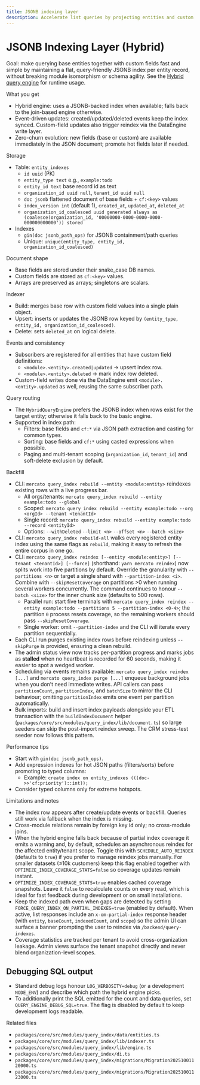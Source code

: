```yaml
---
title: JSONB indexing layer
description: Accelerate list queries by projecting entities and custom fields into a hybrid JSONB index.
---
```


# JSONB Indexing Layer (Hybrid)

Goal: make querying base entities together with custom fields fast and simple by maintaining a flat, query-friendly JSONB index per entity record, without breaking module isomorphism or schema agility. See the [Hybrid query engine](./hybrid-query-engine) for runtime usage.

What you get
- Hybrid engine: uses a JSONB-backed index when available; falls back to the join-based engine otherwise.
- Event-driven updates: created/updated/deleted events keep the index synced. Custom-field updates also trigger reindex via the DataEngine write layer.
- Zero-churn evolution: new fields (base or custom) are available immediately in the JSON document; promote hot fields later if needed.

Storage
- Table: `entity_indexes`
  - `id uuid` (PK)
  - `entity_type text` e.g., `example:todo`
  - `entity_id text` base record id as text
  - `organization_id uuid null`, `tenant_id uuid null`
  - `doc jsonb` flattened document of base fields + `cf:<key>` values
  - `index_version int` (default 1), `created_at`, `updated_at`, `deleted_at`
  - `organization_id_coalesced uuid generated always as (coalesce(organization_id, '00000000-0000-0000-0000-000000000000')) stored`
- Indexes
  - `gin(doc jsonb_path_ops)` for JSONB containment/path queries
  - Unique: `unique(entity_type, entity_id, organization_id_coalesced)`

Document shape
- Base fields are stored under their snake_case DB names.
- Custom fields are stored as `cf:<key>` values.
- Arrays are preserved as arrays; singletons are scalars.

Indexer
- Build: merges base row with custom field values into a single plain object.
- Upsert: inserts or updates the JSONB row keyed by `(entity_type, entity_id, organization_id_coalesced)`.
- Delete: sets `deleted_at` on logical delete.

Events and consistency
- Subscribers are registered for all entities that have custom field definitions:
  - `<module>.<entity>.created|updated` → upsert index row.
  - `<module>.<entity>.deleted` → mark index row deleted.
- Custom-field writes done via the DataEngine emit `<module>.<entity>.updated` as well, reusing the same subscriber path.

Query routing
- The `HybridQueryEngine` prefers the JSONB index when rows exist for the target entity; otherwise it falls back to the basic engine.
- Supported in index path:
  - Filters: base fields and `cf:*` via JSON path extraction and casting for common types.
  - Sorting: base fields and `cf:*` using casted expressions when possible.
  - Paging and multi-tenant scoping (`organization_id`, `tenant_id`) and soft-delete exclusion by default.

Backfill
- CLI: `mercato query_index rebuild --entity <module:entity>` reindexes existing rows with a live progress bar.
  - All orgs/tenants: `mercato query_index rebuild --entity example:todo --global`
  - Scoped: `mercato query_index rebuild --entity example:todo --org <orgId> --tenant <tenantId>`
  - Single record: `mercato query_index rebuild --entity example:todo --record <entityId>`
  - Options: `--withDeleted` `--limit <n>` `--offset <n>` `--batch <size>`
- CLI: `mercato query_index rebuild-all` walks every registered entity index using the same flags as `rebuild`, making it easy to refresh the entire corpus in one go.
- CLI: `mercato query_index reindex [--entity <module:entity>] [--tenant <tenantId>] [--force]` (shorthand: `yarn mercato reindex`) now splits work into five partitions by default. Override the granularity with `--partitions <n>` or target a single shard with `--partition-index <i>`. Combine with `--skipResetCoverage` on partitions >0 when running several workers concurrently. The command continues to honour `--batch <size>` for the inner chunk size (defaults to 500 rows).
  - Parallel run: start five terminals with `mercato query_index reindex --entity example:todo --partitions 5 --partition-index <0-4>`; the partition `0` process resets coverage, so the remaining workers should pass `--skipResetCoverage`.
  - Single worker: omit `--partition-index` and the CLI will iterate every partition sequentially.
- Each CLI run purges existing index rows before reindexing unless `--skipPurge` is provided, ensuring a clean rebuild.
- The admin status view now tracks per-partition progress and marks jobs as **stalled** when no heartbeat is recorded for 60 seconds, making it easier to spot a wedged worker.
- Scheduling via events remains available: `mercato query_index reindex [...]` and `mercato query_index purge [...]` enqueue background jobs when you don’t need immediate writes. API callers can pass `partitionCount`, `partitionIndex`, and `batchSize` to mirror the CLI behaviour; omitting `partitionIndex` emits one event per partition automatically.
- Bulk imports: build and insert index payloads alongside your ETL transaction with the `buildIndexDocument` helper (`packages/core/src/modules/query_index/lib/document.ts`) so large seeders can skip the post-import reindex sweep. The CRM stress-test seeder now follows this pattern.

Performance tips
- Start with `gin(doc jsonb_path_ops)`.
- Add expression indexes for hot JSON paths (filters/sorts) before promoting to typed columns:
  - Example: `create index on entity_indexes (((doc->>'cf:priority')::int));`
- Consider typed columns only for extreme hotspots.

Limitations and notes
- The index row appears after create/update events or backfill. Queries still work via fallback when the index is missing.
- Cross-module relations remain by foreign key id only; no cross-module joins.
- When the hybrid engine falls back because of partial index coverage it emits a warning and, by default, schedules an asynchronous reindex for the affected entity/tenant scope. Toggle this with `SCHEDULE_AUTO_REINDEX` (defaults to `true`) if you prefer to manage reindex jobs manually. For smaller datasets (≤10k customers) keep this flag enabled together with `OPTIMIZE_INDEX_COVERAGE_STATS=false` so coverage updates remain instant.
- `OPTIMIZE_INDEX_COVERAGE_STATS=true` enables cached coverage snapshots. Leave it `false` to recalculate counts on every read, which is ideal for fast feedback during development or on small installations.
- Keep the indexed path even when gaps are detected by setting `FORCE_QUERY_INDEX_ON_PARTIAL_INDEXES=true` (enabled by default). When active, list responses include an `x-om-partial-index` response header (with `entity`, `baseCount`, `indexedCount`, and `scope`) so the admin UI can surface a banner prompting the user to reindex via `/backend/query-indexes`.
- Coverage statistics are tracked per tenant to avoid cross-organization leakage. Admin views surface the tenant snapshot directly and never blend organization-level scopes.

## Debugging SQL output

- Standard debug logs honour `LOG_VERBOSITY=debug` (or a development `NODE_ENV`) and describe which path the hybrid engine picks.
- To additionally print the SQL emitted for the count and data queries, set `QUERY_ENGINE_DEBUG_SQL=true`. The flag is disabled by default to keep development logs readable.

Related files
- `packages/core/src/modules/query_index/data/entities.ts`
- `packages/core/src/modules/query_index/lib/indexer.ts`
- `packages/core/src/modules/query_index/lib/engine.ts`
- `packages/core/src/modules/query_index/di.ts`
- `packages/core/src/modules/query_index/migrations/Migration20251001120000.ts`
- `packages/core/src/modules/query_index/migrations/Migration20251001123000.ts`
